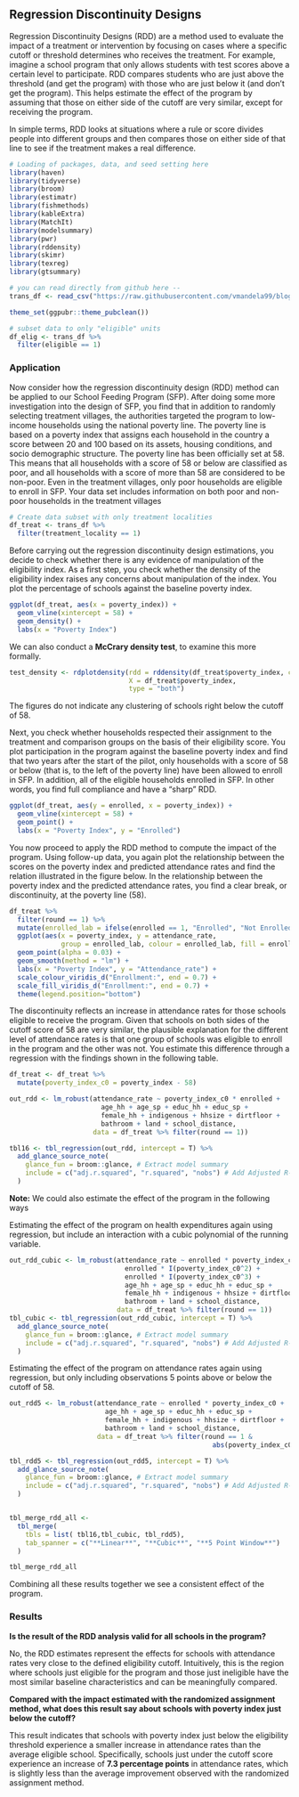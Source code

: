 
## Regression Discontinuity Designs

Regression Discontinuity Designs (RDD) are a method used to evaluate the impact of a treatment or intervention by focusing on cases where a specific cutoff or threshold determines who receives the treatment. For example, imagine a school program that only allows students with test scores above a certain level to participate. RDD compares students who are just above the threshold (and get the program) with those who are just below it (and don't get the program). This helps estimate the effect of the program by assuming that those on either side of the cutoff are very similar, except for receiving the program.

In simple terms, RDD looks at situations where a rule or score divides people into different groups and then compares those on either side of that line to see if the treatment makes a real difference.

```r
# Loading of packages, data, and seed setting here
library(haven)
library(tidyverse)
library(broom)
library(estimatr)
library(fishmethods)
library(kableExtra)
library(MatchIt)
library(modelsummary)
library(pwr)
library(rddensity)
library(skimr)
library(texreg)
library(gtsummary)

# you can read directly from github here --
trans_df <- read_csv("https://raw.githubusercontent.com/vmandela99/blog_vickman/refs/heads/main/posts/M%26E_01_School_Feeding_Causal_inference_%26_Counterfactuals/school_feeding.csv")

theme_set(ggpubr::theme_pubclean())

# subset data to only "eligible" units
df_elig <- trans_df %>%
  filter(eligible == 1)
```


### Application

Now consider how the regression discontinuity design (RDD) method can be applied to our School Feeding Program (SFP). After doing some more investigation into the design of SFP, you find that in addition to randomly selecting treatment villages, the authorities targeted the program to low-income households using the national poverty line. The poverty line is based on a poverty index that assigns each household in the country a score between 20 and 100 based on its assets, housing conditions, and socio demographic structure. The poverty line has been officially set at 58. This means that all households with a score of 58 or below are classified as poor, and all households with a score of more than 58 are considered to be non-poor. Even in the treatment villages, only poor households are eligible to enroll in SFP. Your data set includes information on both poor and non-poor households in the treatment villages

```r
# Create data subset with only treatment localities
df_treat <- trans_df %>%
  filter(treatment_locality == 1)

```

Before carrying out the regression discontinuity design estimations, you decide to check whether there is any evidence of manipulation of the eligibility index. As a first step, you check whether the density of the eligibility index raises any concerns about manipulation of the index. You plot the percentage of schools against the baseline poverty index.

```r
ggplot(df_treat, aes(x = poverty_index)) +
  geom_vline(xintercept = 58) +
  geom_density() +
  labs(x = "Poverty Index")

```

We can also conduct a **McCrary density test**, to examine this more formally.

```r
test_density <- rdplotdensity(rdd = rddensity(df_treat$poverty_index, c = 58), 
                              X = df_treat$poverty_index, 
                              type = "both")

```

The figures do not indicate any clustering of schools right below the cutoff of 58.

Next, you check whether households respected their assignment to the treatment and comparison groups on the basis of their eligibility score. You plot participation in the program against the baseline poverty index and find that two years after the start of the pilot, only households with a score of 58 or below (that is, to the left of the poverty line) have been allowed to enroll in SFP. In addition, all of the eligible households enrolled in SFP. In other words, you find full compliance and have a “sharp” RDD.

```r
ggplot(df_treat, aes(y = enrolled, x = poverty_index)) +
  geom_vline(xintercept = 58) +
  geom_point() +
  labs(x = "Poverty Index", y = "Enrolled")

```

You now proceed to apply the RDD method to compute the impact of the program. Using follow-up data, you again plot the relationship between the scores on the poverty index and predicted attendance rates and find the relation illustrated in the figure below. In the relationship between the poverty index and the predicted attendance rates, you find a clear break, or discontinuity, at the poverty line (58).

```r
df_treat %>%
  filter(round == 1) %>%
  mutate(enrolled_lab = ifelse(enrolled == 1, "Enrolled", "Not Enrolled")) %>%
  ggplot(aes(x = poverty_index, y = attendance_rate,
             group = enrolled_lab, colour = enrolled_lab, fill = enrolled_lab)) +
  geom_point(alpha = 0.03) +
  geom_smooth(method = "lm") +
  labs(x = "Poverty Index", y = "Attendance_rate") +
  scale_colour_viridis_d("Enrollment:", end = 0.7) +
  scale_fill_viridis_d("Enrollment:", end = 0.7) +
  theme(legend.position="bottom")

```

The discontinuity reflects an increase in attendance rates for those schools eligible to receive the program. Given that schools on both sides of the cutoff score of 58 are very similar, the plausible explanation for the different level of attendance rates is that one group of schools was eligible to enroll in the program and the other was not. You estimate this difference through a regression with the findings shown in the following table.

```r
df_treat <- df_treat %>%
  mutate(poverty_index_c0 = poverty_index - 58)

out_rdd <- lm_robust(attendance_rate ~ poverty_index_c0 * enrolled + 
                       age_hh + age_sp + educ_hh + educ_sp + 
                       female_hh + indigenous + hhsize + dirtfloor + 
                       bathroom + land + school_distance,
                     data = df_treat %>% filter(round == 1))

tbl16 <- tbl_regression(out_rdd, intercept = T) %>%
  add_glance_source_note(
    glance_fun = broom::glance, # Extract model summary
    include = c("adj.r.squared", "r.squared", "nobs") # Add Adjusted R-squared
  )

```

**Note:** We could also estimate the effect of the program in the following ways

Estimating the effect of the program on health expenditures again using regression, but include an interaction with a cubic polynomial of the running variable.

```r
out_rdd_cubic <- lm_robust(attendance_rate ~ enrolled * poverty_index_c0 +
                             enrolled * I(poverty_index_c0^2) + 
                             enrolled * I(poverty_index_c0^3) +
                             age_hh + age_sp + educ_hh + educ_sp + 
                             female_hh + indigenous + hhsize + dirtfloor +
                             bathroom + land + school_distance,
                           data = df_treat %>% filter(round == 1))
tbl_cubic <- tbl_regression(out_rdd_cubic, intercept = T) %>% 
  add_glance_source_note(
    glance_fun = broom::glance, # Extract model summary
    include = c("adj.r.squared", "r.squared", "nobs") # Add Adjusted R-squared
  )


```

Estimating the effect of the program on attendance rates again using regression, but only including observations 5 points above or below the cutoff of 58.

```r

out_rdd5 <- lm_robust(attendance_rate ~ enrolled * poverty_index_c0 + 
                        age_hh + age_sp + educ_hh + educ_sp + 
                        female_hh + indigenous + hhsize + dirtfloor + 
                        bathroom + land + school_distance,
                      data = df_treat %>% filter(round == 1 &
                                                   abs(poverty_index_c0) <=5))

tbl_rdd5 <- tbl_regression(out_rdd5, intercept = T) %>% 
  add_glance_source_note(
    glance_fun = broom::glance, # Extract model summary
    include = c("adj.r.squared", "r.squared", "nobs") # Add Adjusted R-squared
  )


tbl_merge_rdd_all <-
  tbl_merge(
    tbls = list( tbl16,tbl_cubic, tbl_rdd5),
    tab_spanner = c("**Linear**", "**Cubic**", "**5 Point Window**")
  )

tbl_merge_rdd_all

```

Combining all these results together we see a consistent effect of the program.

### Results

**Is the result of the RDD analysis valid for all schools in the program?**

No, the RDD estimates represent the effects for schools with attendance rates very close to the defined eligibility cutoff. Intuitively, this is the region where schools just eligible for the program and those just ineligible have the most similar baseline characteristics and can be meaningfully compared.

**Compared with the impact estimated with the randomized assignment method, what does this result say about schools with poverty index just below the cutoff?**

This result indicates that schools with poverty index just below the eligibility threshold experience a smaller increase in attendance rates than the average eligible school. Specifically, schools just under the cutoff score experience an increase of **7.3 percentage points** in attendance rates, which is slightly less than the average improvement observed with the randomized assignment method.

